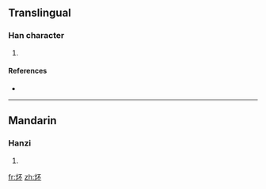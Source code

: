 ==Translingual==

===Han character===
{{Han char|rn=86|rad=火|as=04|sn=8|four=|canj=火一火 (FMF)}}

# {{defn|Han|sort=火04}}

====References====
* {{Han ref|kx=0667.090|dkj=18906|dj=1076.180|hdz=32191.100|uh=708B|ud=28811}}

----

==Mandarin==

===Hanzi===
{{cmn-hanzi|pin=[[pī]] ([[pi1]])|wg=p'i<sup>1</sup>}}

# {{defn|Mandarin|sort=火04}}

[[fr:炋]]
[[zh:炋]]
